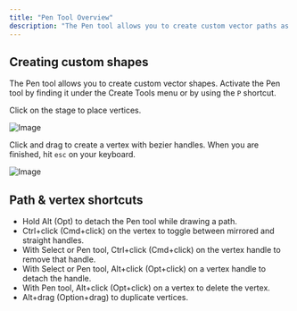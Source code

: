 ```yaml
---
title: "Pen Tool Overview"
description: "The Pen tool allows you to create custom vector paths as well as add additional vertices to your procedural paths. Learn more about the Pen tool by either watching the video or reading more below."
---
```



<YouTube id="dE1OEaaX5dw" />

## Creating custom shapes

The Pen tool allows you to create custom vector shapes. Activate the Pen tool by finding it under the Create Tools menu or by using the `P` shortcut.

Click on the stage to place vertices.

![Image](/editor/pen-tool-create-u.gif)

Click and drag to create a vertex with bezier handles. When you are finished, hit `esc` on your keyboard.

![Image](/pen-tool-create-handless-u.gif)

## Path & vertex shortcuts

- Hold Alt (Opt) to detach the Pen tool while drawing a path.
- Ctrl+click (Cmd+click) on the vertex to toggle between mirrored and straight handles.
- With Select or Pen tool, Ctrl+click (Cmd+click) on the vertex handle to remove that handle.
- With Select or Pen tool, Alt+click (Opt+click) on a vertex handle to detach the handle.
- With Pen tool, Alt+click (Opt+click) on a vertex to delete the vertex.
- Alt+drag (Option+drag) to duplicate vertices.